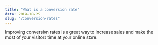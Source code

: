 ```yaml
---
title: "What is a conversion rate"
date: 2019-10-25
slug: "/conversion-rates"
---
```


Improving conversion rates is a great way to increase sales and make the most of your visitors time at your online store. 